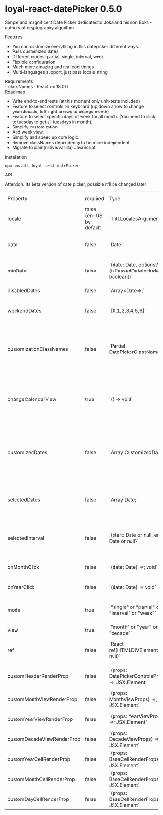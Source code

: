 
<Meta title="DatePicker/documentation" />

<style>
	{`
    .subheading {
      --mediumdark: '#999999';
      font-weight: 900;
      font-size: 13px;
      color: #999;
      letter-spacing: 6px;
      line-height: 24px;
      text-transform: uppercase;
      margin-bottom: 12px;
      margin-top: 40px;
    }

  `}
</style>

# loyal-react-datePicker 0.5.0

Simple and magnificent Date Picker dedicated to Joka and his son Boka - authors of cryptography algorithm

<div className="subheading">Features</div>
<ul>
	<li>You can customize everything in this datepicker different ways.</li>
	<li>Pass customized dates</li>
	<li>Different modes: partial, single, interval, week</li>
	<li>Flexible configuration</li>
	<li>Much more amazing and real cool things</li>
	<li>Multi-languages support, just pass locale string</li>
</ul>

<div className="subheading">Requirements</div>
- classNames
- React >= 18.0.0

<div className="subheading">Road map</div>

- Write end-to-end tests (at this moment only unit-tests included)
- Feature to select controls on keyboard (up/down arrow to change year/decade, left-right arrows to change month)
- Feature to select specific days of week for all month. (You need to click to tuesday to get all tuesdays in month);
- Simplify customization.
- Add week view.
- Simplify and speed up core logic.
- Remove classNames dependency to be more independent
- Migrate to plain(native/vanilla) JavaScript

<div className="subheading">Installation</div>

`npm install loyal-react-datePicker`

<div className="subheading">API</div>

Attention. Its beta version of date picker, possible it'll be changed later

<table>
    <tr>
        <td>Property</td>
        <td>required</td>
        <td>Type</td>
        <td>Additional information</td>
        <td>Example</td>
    </tr>
    <tr>
        <td>locale</td>
        <td>false (en-US by default</td>
        <td>` Intl.LocalesArgument`</td>
        <td></td>
        <td>ru-RU, en-US, en</td>
    </tr>
    <tr>
        <td>date</td>
        <td>false</td>
        <td>`Date`</td>
        <td>Its helpful only for single mode. You can pass date to track its changes</td>
        <td>`new Date()`;</td>
    </tr>
    <tr>
        <td>minDate</td>
        <td>false</td>
        <td>`{date: Date, options?: {isPassedDateIncluded?: boolean}}`</td>
        <td>flag need to decide disable until or include passed date</td>
        <td>-</td>
    </tr>
    <tr>
        <td>disabledDates</td>
        <td>false</td>
        <td>`Array&lt;Date=>;`</td>
        <td>dates that should be disabled</td>
        <td>-</td>
    </tr>
    <tr>
        <td>weekendDates</td>
        <td>false</td>
        <td>`[0,1,2,3,4,5,6]`</td>
        <td>pass array with days of week to disable it as weekend.</td>
        <td>`[6,0]` all saturdays and sundays will be disabled</td>
    </tr>
    <tr>
        <td>customizationClassNames</td>
        <td>false</td>
        <td>`Partial DatePickerClassNames;`</td>
        <td>Object of objects with classNames for all parts of datePicker. You can pass classNames to customize parts only you need.</td>
        <td>`{{common: {header: "customHeaderClassName"}}}`</td>
    </tr>
    <tr>
        <td>changeCalendarView</td>
        <td>true</td>
        <td>`() => void`</td>
        <td>This argument is required if you want to change view. DatePicker doesnt know about triggers that should change his view.</td>
        <td>-</td>
    </tr>
    <tr>
        <td>customizedDates</td>
        <td>false</td>
        <td>`Array CustomizedDate`</td>
        <td>Custom date can have another className, be disabled or not. Possible logic of custom dates will be refactored later. Watch examples to get additional info.</td>
        <td>-</td>
    </tr>
    <tr>
        <td>selectedDates</td>
        <td>false</td>
        <td>`Array Date;`</td>
        <td>Important: you should use this prop with partial mode to save changes in your state.</td>
        <td>-</td>
    </tr>
    <tr>
        <td>selectedInterval</td>
        <td>false</td>
        <td>`{start: Date or null, end: Date or null}`</td>
        <td>same that selectedDates. It can'be helpful if you want to make start date selected by default</td>
        <td>-</td>
    </tr>
    <tr>
        <td>onMonthClick</td>
        <td>false</td>
        <td>`(date: Date) =>; void`</td>
        <td>event will fire when user click on month cell.</td>
        <td>-</td>
    </tr>
    <tr>
        <td>onYearClick</td>
        <td>false</td>
        <td>`(date: Date) => void`</td>
        <td>event will fire when user click on year cell.</td>
        <td>-</td>
    </tr>
    <tr>
        <td>mode</td>
        <td>true</td>
        <td>`"single" or "partial" or "interval" or "week"`</td>
        <td>strategy for dates selection. Watch examples to see usage</td>
        <td>-</td>
    </tr>
    <tr>
        <td>view</td>
        <td>true</td>
        <td>`"month" or "year" or "decade"`</td>
        <td>-</td>
        <td>-</td>
    </tr>
    <tr>
        <td>ref</td>
        <td>false</td>
        <td>`React ref(HTMLDIVElement or null)`</td>
        <td>it can be helpful for hooks like useOnOutsideClick to close datePicker</td>
        <td>-</td>
    </tr>
    <tr>
        <td>customHeaderRenderProp</td>
        <td>false</td>
        <td>`(props: DatePickerControlsProps) =>; JSX.Element `</td>
        <td>pattern implementation for header customization</td>
        <td>-</td>
    </tr>
    <tr>
        <td>customMonthViewRenderProp</td>
        <td>false</td>
        <td>`(props: MonthViewProps) =>; JSX.Element`</td>
        <td>render prop pattern implementation</td>
        <td></td>
    </tr>
    <tr>
        <td>customYearViewRenderProp</td>
        <td>false</td>
        <td>`(props: YearViewProps) =>; JSX.Element`</td>
        <td>render prop pattern implementation</td>
        <td></td>
    </tr>
    <tr>
        <td>customDecadeViewRenderProp</td>
        <td>false</td>
        <td>`(props: DecadeViewProps) =>; JSX.Element`</td>
        <td>render prop pattern implementation</td>
        <td></td>
    </tr>
    <tr>
        <td>customYearCellRenderProp</td>
        <td>false</td>
        <td>`(props: BaseCellRenderProps) =>; JSX.Element`</td>
        <td>render prop pattern implementation</td>
        <td></td>
    </tr>
    <tr>
        <td>customMonthCellRenderProp</td>
        <td>false</td>
        <td>`(props: BaseCellRenderProps) =>; JSX.Element`</td>
        <td></td>
        <td></td>
    </tr>
    <tr>
        <td>customDayCellRenderProp</td>
        <td>false</td>
        <td>`(props: BaseCellRenderProps) =>; JSX.Element`</td>
        <td></td>
        <td></td>
    </tr>
</table>